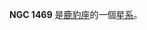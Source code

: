 {{NGCInfoBox|NGCID=NGC 1469|發現者=路易斯·斯威夫特|發現日期=1886年2月24日|其他編號=UGC 2909,MCG 11-5-4,ZWG 305.3|曆元=J2000.0|赤經=4時0分27.8秒
|赤緯=68°34'39"|星座=鹿豹座|星體=星系|星等=13.2|表面亮度=13.7|藍等=14.2}}

'''NGC 1469''' 是[[鹿豹座|鹿豹座]]的一個[[星系|星系]]。

{{NGCReference|1469}}